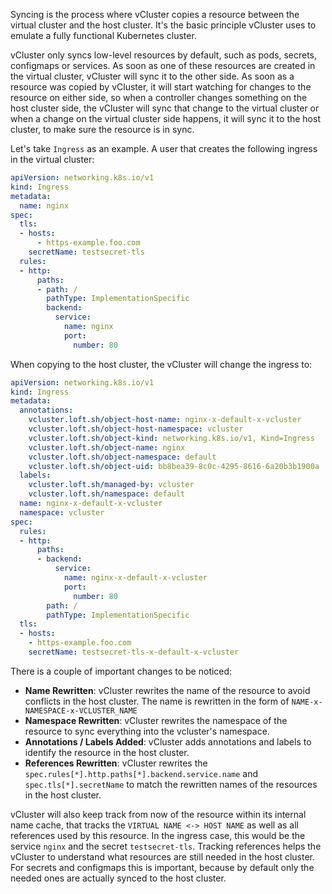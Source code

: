 Syncing is the process where vCluster copies a resource between the virtual cluster and the host cluster. It's the basic principle vCluster uses to emulate a fully functional Kubernetes cluster.


vCluster only syncs low-level resources by default, such as pods, secrets, configmaps or services. As soon as one of these resources are created in the virtual cluster, vCluster will sync it to the other side. As soon as a resource was copied by vCluster, it will start watching for changes to the resource on either side, so when a controller changes something on the host cluster side, the vCluster will sync that change to the virtual cluster or when a change on the virtual cluster side happens, it will sync it to the host cluster, to make sure the resource is in sync.

Let's take `Ingress` as an example. A user that creates the following ingress in the virtual cluster:
```yaml
apiVersion: networking.k8s.io/v1
kind: Ingress
metadata:
  name: nginx
spec:
  tls:
  - hosts:
      - https-example.foo.com
    secretName: testsecret-tls
  rules:
  - http:
      paths:
      - path: /
        pathType: ImplementationSpecific
        backend:
          service:
            name: nginx
            port:
              number: 80
```

When copying to the host cluster, the vCluster will change the ingress to:
```yaml
apiVersion: networking.k8s.io/v1
kind: Ingress
metadata:
  annotations:
    vcluster.loft.sh/object-host-name: nginx-x-default-x-vcluster
    vcluster.loft.sh/object-host-namespace: vcluster
    vcluster.loft.sh/object-kind: networking.k8s.io/v1, Kind=Ingress
    vcluster.loft.sh/object-name: nginx
    vcluster.loft.sh/object-namespace: default
    vcluster.loft.sh/object-uid: bb8bea39-8c0c-4295-8616-6a20b3b1900a
  labels:
    vcluster.loft.sh/managed-by: vcluster
    vcluster.loft.sh/namespace: default
  name: nginx-x-default-x-vcluster
  namespace: vcluster
spec:
  rules:
  - http:
      paths:
      - backend:
          service:
            name: nginx-x-default-x-vcluster
            port:
              number: 80
        path: /
        pathType: ImplementationSpecific
  tls:
  - hosts:
    - https-example.foo.com
    secretName: testsecret-tls-x-default-x-vcluster
```

There is a couple of important changes to be noticed:
* **Name Rewritten**: vCluster rewrites the name of the resource to avoid conflicts in the host cluster. The name is rewritten in the form of `NAME-x-NAMESPACE-x-VCLUSTER_NAME`
* **Namespace Rewritten**: vCluster rewrites the namespace of the resource to sync everything into the vcluster's namespace.
* **Annotations / Labels Added**: vCluster adds annotations and labels to identify the resource in the host cluster.
* **References Rewritten**: vCluster rewrites the `spec.rules[*].http.paths[*].backend.service.name` and `spec.tls[*].secretName` to match the rewritten names of the resources in the host cluster.

vCluster will also keep track from now of the resource within its internal name cache, that tracks the `VIRTUAL NAME <-> HOST NAME` as well as all references used by this resource. In the ingress case, this would be the service `nginx` and the secret `testsecret-tls`. Tracking references helps the vCluster to understand what resources are still needed in the host cluster. For secrets and configmaps this is important, because by default only the needed ones are actually synced to the host cluster.


